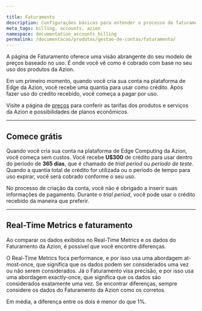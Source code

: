```yaml
---

title: Faturamento
description: Configurações básicas para entender o processo de faturamento da Azion e como manter uma conta ativa.
meta_tags: billing, accounts, azion
namespace: documentation_accounts_billing
permalink: /documentacao/produtos/gestao-de-contas/faturamento/
---
```


A página de Faturamento oferece uma visão abrangente do seu modelo de preços baseado no uso. É onde você vê como é cobrado com base no seu uso dos produtos da Azion.

Em um primeiro momento, quando você cria sua conta na plataforma de Edge da Azion, você recebe uma quantia para usar como crédito. Após fazer uso do crédito recebido, você começa a pagar por uso.

Visite a página de [preços](https://www.azion.com/pt-br/precos) para conferir as tarifas dos produtos e serviços da Azion e possibilidades de planos econômicos.

---

## Comece grátis

Quando você cria sua conta na plataforma de Edge Computing da Azion, você começa sem custos. Você recebe **U$300** de crédito para usar dentro do período de **365 dias**, que é chamado de *trial period* ou *período de teste*. Quando a quantia total de crédito for utilizada ou o período de tempo para uso expirar, você será cobrado conforme o seu uso.

No processo de criação da conta, você não é obrigado a inserir suas informações de pagamento. Durante o *trial period*, você pode usar o crédito recebido da maneira que preferir.

---

## Real-Time Metrics e faturamento

Ao comparar os dados exibidos no Real-Time Metrics e os dados do Faturamento da Azion, é possível que você encontre diferenças.

O Real-Time Metrics foca performance, e por isso usa uma abordagem at-most-once, que significa que os dados podem ser considerados uma vez ou não serem considerados. Já o Faturamento visa precisão, e por isso usa uma abordagem exactly-once, que significa que os dados são considerados exatamente uma vez. Se encontrar diferenças, sempre considere os dados do Faturamento da Azion como os corretos.

Em média, a diferença entre os dois é menor do que 1%.


